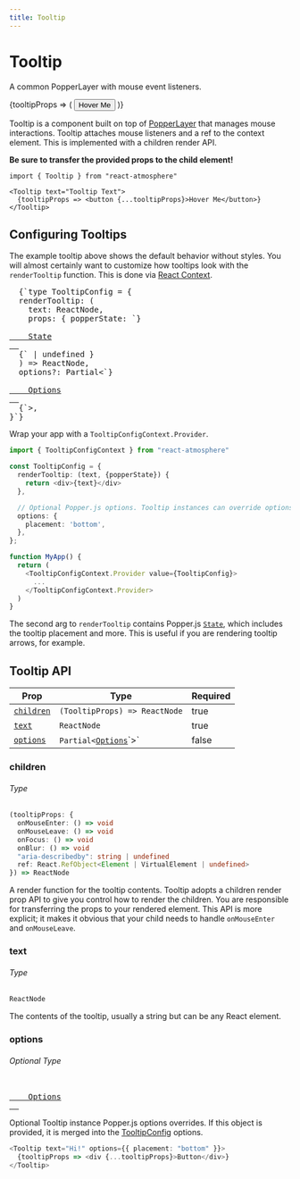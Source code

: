 ```yaml
---
title: Tooltip
---
```



# Tooltip

<p className="intro">A common PopperLayer with mouse event listeners.</p>
<Tooltip text="Tooltip Text">
  {tooltipProps => (
    <button {...tooltipProps} className="marginBottom16">
      Hover Me
    </button>
  )}
</Tooltip>

Tooltip is a component built on top of [PopperLayer](/popper-layer) that manages
mouse interactions. Tooltip attaches mouse listeners and a ref to the context
element. This is implemented with a children render API.

**Be sure to transfer the provided props to the child element!**

<!-- prettier-ignore -->
```typescript{4}
import { Tooltip } from "react-atmosphere"

<Tooltip text="Tooltip Text">
  {tooltipProps => <button {...tooltipProps}>Hover Me</button>}
</Tooltip>
```

## Configuring Tooltips

The example tooltip above shows the default behavior without styles. You will
almost certainly want to customize how tooltips look with the `renderTooltip`
function. This is done via [React Context](https://reactjs.org/docs/context.html).

<pre class="language-typescript">
  {`type TooltipConfig = {
  renderTooltip: (
    text: ReactNode,
    props: { popperState: `}
  <a href="https://github.com/popperjs/popper-core/blob/1c380a42cccc5286786bcd73872f2f5157a99db8/src/types.js#L54-L77">
    State
  </a>
  {` | undefined }
  ) => ReactNode,
  options?: Partial<`}
  <a href="https://github.com/popperjs/popper-core/blob/1c380a42cccc5286786bcd73872f2f5157a99db8/src/types.js#L107-L112">
    Options
  </a>
  {`>,
}`}
</pre>

Wrap your app with a `TooltipConfigContext.Provider`.

```typescript
import { TooltipConfigContext } from "react-atmosphere"

const TooltipConfig = {
  renderTooltip: (text, {popperState}) {
    return <div>{text}</div>
  },

  // Optional Popper.js options. Tooltip instances can override options.
  options: {
    placement: 'bottom',
  },
};

function MyApp() {
  return (
    <TooltipConfigContext.Provider value={TooltipConfig}>
      ...
    </TooltipConfigContext.Provider>
  )
}
```

The second arg to `renderTooltip` contains Popper.js
[`State`](https://github.com/popperjs/popper-core/blob/1c380a42cccc5286786bcd73872f2f5157a99db8/src/types.js#L54-L77),
which includes the tooltip placement and more. This is useful if you are
rendering tooltip arrows, for example.

## Tooltip API

| Prop                    | Type                                                                                                                                    | Required |
| ----------------------- | --------------------------------------------------------------------------------------------------------------------------------------- | -------- |
| [`children`](#children) | `(TooltipProps) => ReactNode`                                                                                                           | true     |
| [`text`](#text)         | `ReactNode`                                                                                                                             | true     |
| [`options`](#options)   | `Partial<`[`Options`](https://github.com/popperjs/popper-core/blob/1c380a42cccc5286786bcd73872f2f5157a99db8/src/types.js#L107-L112")`>` | false    |

### children

###### Type

<!-- prettier-ignore -->
```typescript
(tooltipProps: {
  onMouseEnter: () => void
  onMouseLeave: () => void
  onFocus: () => void
  onBlur: () => void
  "aria-describedby": string | undefined
  ref: React.RefObject<Element | VirtualElement | undefined>
}) => ReactNode
```

A render function for the tooltip contents. Tooltip adopts a children render
prop API to give you control how to render the children. You are responsible for
transferring the props to your rendered element. This API is more explicit; it
makes it obvious that your child needs to handle `onMouseEnter` and
`onMouseLeave`.

### text

###### Type

```typescript
ReactNode
```

The contents of the tooltip, usually a string but can be any React element.

### options

###### Optional Type

<pre class="language-typescript">
  <a href="https://github.com/popperjs/popper-core/blob/1c380a42cccc5286786bcd73872f2f5157a99db8/src/types.js#L107-L112">
    Options
  </a>
</pre>

Optional Tooltip instance Popper.js options overrides. If this object is
provided, it is merged into the [TooltipConfig](#configuring-tooltips) options.

```typescript
<Tooltip text="Hi!" options={{ placement: "bottom" }}>
  {tooltipProps => <div {...tooltipProps}>Button</div>}
</Tooltip>
```
